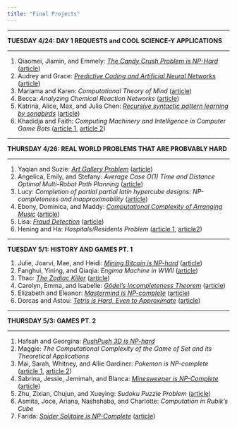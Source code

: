 ```yaml
---
title: "Final Projects"
---
```


<hr>
**TUESDAY 4/24: DAY 1 REQUESTS and COOL SCIENCE-Y APPLICATIONS**
<hr>
1. Qiaomei, Jiamin, and Emmely: [_The Candy Crush Problem is NP-Hard_](projects/candyCrush/candyCrush.html) ([article](https://arxiv.org/abs/1403.1911))
2. Audrey and Grace: [_Predictive Coding and Artificial Neural Networks_](projects/neural-networks.html) ([article](http://www.academia.edu/download/30992521/125_coginfocom2012x.pdf))
3. Mariama and Karen: _Computational Theory of Mind_ ([article](https://en.wikipedia.org/wiki/Computational_theory_of_mind))
4. Becca: _Analyzing Chemical Reaction Networks_ ([article](https://jsystchem.springeropen.com/track/pdf/10.1186/1759-2208-3-1))
5. Katrina, Alice, Max, and Julia Chen: _[Recursive syntactic pattern learning by songbirds](https://granieri.github.io/songbird-syntax/)_ ([article](https://www.ncbi.nlm.nih.gov/pmc/articles/PMC2653278/))
6. Khadidja and Faith: _Computing Machinery and Intelligence in Computer Game Bots_ ([article 1](https://link.springer.com/content/pdf/10.1007%2F978-1-4020-6710-5.pdf), [article 2](https://ieeexplore.ieee.org/stamp/stamp.jsp?tp=&arnumber=5247069))

<hr>
**THURSDAY 4/26: REAL WORLD PROBLEMS THAT ARE PROBVABLY HARD**
<hr>
1. Yaqian and Suzie: [_Art Gallery Problem_](https://github.com/YaqianT/csc250-art-gallery-problem/wiki) ([article](https://en.wikipedia.org/wiki/Art_gallery_problem))
2. Angelica, Emily, and Stefany: _Average Case O(1) Time and Distance Optimal Multi-Robot Path Planning_ ([article](https://arxiv.org/pdf/1706.07255.pdf))
3. Lucy: _Completion of partial partial latin hypercube designs: NP-completeness and inapproximability_ ([article](https://www.sciencedirect.com/science/article/pii/S0304397518300409))
4. Ebony, Dominica, and Maddy: [_Computational Complexity of Arranging Music_](https://github.com/jcrouser/CSC250/wiki/Arranging-Music-is-NP-Complete) ([article](https://arxiv.org/pdf/1607.04220.pdf))
5. Lisa: [_Fraud Detection_](https://npfraud.wordpress.com/) ([article](http://www.cs.tau.ac.il/~milo/projects/modas/papers/rudolf.pdf))
6. Hening and Ha: _Hospitals/Residents Problem_ ([article 1](https://web.stanford.edu/~alroth/papers/rothperansonaer.PDF), [article2](https://pdfs.semanticscholar.org/8629/806af545d3828a9f70dcf7d379f7cfbd5d32.pdf))

<hr>
**TUESDAY 5/1: HISTORY AND GAMES PT. 1**
</hr>
1. Julie, Joarvi, Mae, and Heidi: [_Mining Bitcoin is NP-hard_](https://tsa-heidi.github.io/Bitcoin/) ([article](https://freedom-to-tinker.com/2014/10/27/bitcoin-mining-is-np-hard/))
2. Fanghui, Yining, and Qiaqia: _Engima Machine in WWII_ ([article](https://en.wikipedia.org/wiki/Cryptanalysis_of_the_Enigma))
3. Thao: [_The Zodiac Killer_](/projects/Zodiac_Killer.html) ([article](https://www.history.com/news/the-zodiac-ciphers-what-we-know))
4. Carolyn, Emma, and Isabelle: [_Gödel’s Incompleteness Theorem_](https://godelincompleteness.blogspot.com/) ([article](https://en.wikipedia.org/wiki/G%C3%B6del%27s_incompleteness_theorems))
5. Elizabeth and Eleanor: [_Mastermind is NP-complete_](https://github.com/jcrouser/CSC250/wiki/Mastermind-is-NP-Complete) ([article](https://notendur.hi.is/hh/kennsla/rrr/h06/mastermind.pdf))
6. Dorcas and Astou: [_Tetris is Hard, Even to Approximate_](https://tetrisnpcomplete.wordpress.com/2018/04/29/the-journey-begins/) ([article](https://link.springer.com/chapter/10.1007/3-540-45071-8_36))

<hr>
**THURSDAY 5/3: GAMES PT. 2**
<hr>
1. Hafsah and Georgina: [_PushPush 3D is NP-hard_](https://github.com/GeorginaXu/CS250FinalProject/wiki)
2. Maggie: _The Computational Complexity of the Game of Set and its Theoretical Applications_
3. Mai, Sarah, Whitney, and Allie Gardiner: _Pokemon is NP-complete_ ([article 1](https://arxiv.org/pdf/1203.1895.pdf), [article 2](https://arxiv.org/pdf/1201.5298v1.pdf))
4. Sabrina, Jessie, Jemimah, and Blanca: [_Minesweeper is NP-Complete_](https://jemimchcharles.wixsite.com/minesweeper) ([article](http://web.mat.bham.ac.uk/R.W.Kaye/minesw/minesw.htm))
5. Zhu, Zixian, Chujun, and Xueying: _Sudoku Puzzle Problem_ ([article](http://www2.imm.dtu.dk/pubdb/views/edoc_download.php/5625/pdf/imm5625.pdf))
6. Asmita, Joce, Ariana, Nashshaba, and Charlotte: _Computation in Rubik’s Cube_ 
7. Farida: [_Spider Solitaire is NP-Complete_](http://www.faridasabry.com/Theory-CSC250/) ([article](https://arxiv.org/abs/1110.1052))